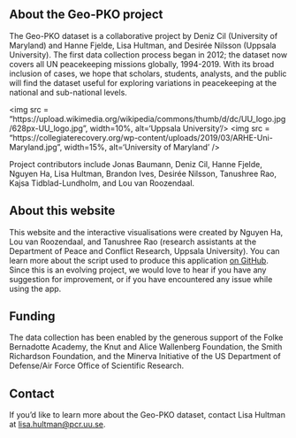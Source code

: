 ## About the Geo-PKO project
The Geo-PKO dataset is a collaborative project by Deniz Cil (University of Maryland) and Hanne Fjelde, Lisa Hultman, and Desirée Nilsson (Uppsala University). The first data collection process began in 2012; the dataset now covers all UN peacekeeping missions globally, 1994-2019. With its broad inclusion of cases, we hope that scholars, students, analysts, and the public will find the dataset useful for exploring variations in peacekeeping at the national and sub-national levels.
  
  
<img src = "https://upload.wikimedia.org/wikipedia/commons/thumb/d/dc/UU_logo.jpg/628px-UU_logo.jpg", width=10%, alt='Uppsala University'/>
<img src = "https://collegiaterecovery.org/wp-content/uploads/2019/03/ARHE-Uni-Maryland.jpg", width=15%, alt='University of Maryland' />
  
  
Project contributors include Jonas Baumann, Deniz Cil, Hanne Fjelde, Nguyen Ha, Lisa Hultman, Brandon Ives, Desirée Nilsson, Tanushree Rao, Kajsa Tidblad-Lundholm, and Lou van Roozendaal.

## About this website
This website and the interactive visualisations were created by Nguyen Ha, Lou van Roozendaal, and Tanushree Rao (research assistants at the Department of Peace and Conflict Research, Uppsala University). You can learn more about the script used to produce this application [on GitHub](http://). Since this is an evolving project, we would love to hear if you have any suggestion for improvement, or if you have encountered any issue while using the app. 

## Funding
The data collection has been enabled by the generous support of the Folke Bernadotte Academy, the Knut and Alice Wallenberg Foundation, the Smith Richardson Foundation, and the Minerva Initiative of the US Department of Defense/Air Force Office of Scientific Research.


## Contact
If you'd like to learn more about the Geo-PKO dataset, contact Lisa Hultman at [lisa.hultman@pcr.uu.se](lisa.hultman@pcr.uu.se).